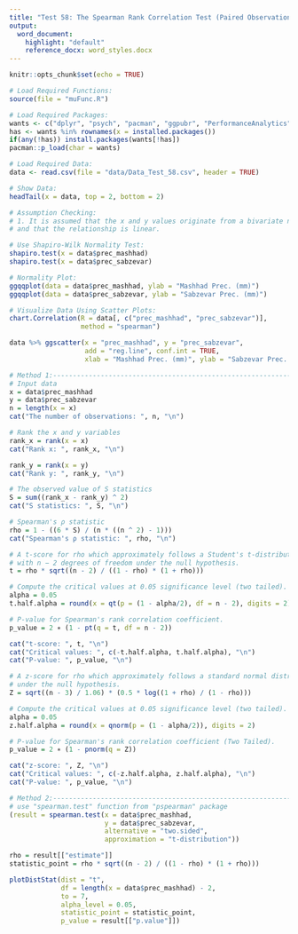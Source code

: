 ```yaml
---
title: "Test 58: The Spearman Rank Correlation Test (Paired Observations)"
output:
  word_document:
    highlight: "default"
    reference_docx: word_styles.docx
---
```


```r
knitr::opts_chunk$set(echo = TRUE)
```

```r
# Load Required Functions:
source(file = "muFunc.R")

# Load Required Packages:
wants <- c("dplyr", "psych", "pacman", "ggpubr", "PerformanceAnalytics")
has <- wants %in% rownames(x = installed.packages())
if(any(!has)) install.packages(wants[!has])
pacman::p_load(char = wants)

# Load Required Data:
data <- read.csv(file = "data/Data_Test_58.csv", header = TRUE)

# Show Data:
headTail(x = data, top = 2, bottom = 2)
```

```r
# Assumption Checking:
# 1. It is assumed that the x and y values originate from a bivariate normal distribution,
# and that the relationship is linear.

# Use Shapiro-Wilk Normality Test:
shapiro.test(x = data$prec_mashhad)
shapiro.test(x = data$prec_sabzevar)

# Normality Plot:
ggqqplot(data = data$prec_mashhad, ylab = "Mashhad Prec. (mm)")
ggqqplot(data = data$prec_sabzevar, ylab = "Sabzevar Prec. (mm)")

# Visualize Data Using Scatter Plots:
chart.Correlation(R = data[, c("prec_mashhad", "prec_sabzevar")],
                  method = "spearman")

data %>% ggscatter(x = "prec_mashhad", y = "prec_sabzevar", 
                   add = "reg.line", conf.int = TRUE,
                   xlab = "Mashhad Prec. (mm)", ylab = "Sabzevar Prec. (mm)")
```

```r
# Method 1:---------------------------------------------------------------------
# Input data
x = data$prec_mashhad
y = data$prec_sabzevar
n = length(x = x)
cat("The number of observations: ", n, "\n")

# Rank the x and y variables
rank_x = rank(x = x)
cat("Rank x: ", rank_x, "\n")

rank_y = rank(x = y)
cat("Rank y: ", rank_y, "\n")

# The observed value of S statistics
S = sum((rank_x - rank_y) ^ 2)
cat("S statistics: ", S, "\n")

# Spearman's ρ statistic
rho = 1 - ((6 * S) / (n * ((n ^ 2) - 1)))
cat("Spearman's ρ statistic: ", rho, "\n")

# A t-score for rho which approximately follows a Student's t-distribution
# with n − 2 degrees of freedom under the null hypothesis.
t = rho * sqrt((n - 2) / ((1 - rho) * (1 + rho)))

# Compute the critical values at 0.05 significance level (two tailed).
alpha = 0.05
t.half.alpha = round(x = qt(p = (1 - alpha/2), df = n - 2), digits = 2)

# P-value for Spearman's rank correlation coefficient.
p_value = 2 ∗ (1 - pt(q = t, df = n - 2))

cat("t-score: ", t, "\n")
cat("Critical values: ", c(-t.half.alpha, t.half.alpha), "\n")
cat("P-value: ", p_value, "\n")

# A z-score for rho which approximately follows a standard normal distribution
# under the null hypothesis.
Z = sqrt((n - 3) / 1.06) * (0.5 * log((1 + rho) / (1 - rho)))

# Compute the critical values at 0.05 significance level (two tailed).
alpha = 0.05
z.half.alpha = round(x = qnorm(p = (1 - alpha/2)), digits = 2)

# P-value for Spearman's rank correlation coefficient (Two Tailed).
p_value = 2 ∗ (1 - pnorm(q = Z))

cat("z-score: ", Z, "\n")
cat("Critical values: ", c(-z.half.alpha, z.half.alpha), "\n")
cat("P-value: ", p_value, "\n")

# Method 2:---------------------------------------------------------------------
# use "spearman.test" function from "pspearman" package 
(result = spearman.test(x = data$prec_mashhad,
                        y = data$prec_sabzevar,
                        alternative = "two.sided", 
                        approximation = "t-distribution"))

rho = result[["estimate"]]
statistic_point = rho * sqrt((n - 2) / ((1 - rho) * (1 + rho)))

plotDistStat(dist = "t",
             df = length(x = data$prec_mashhad) - 2,
             to = 7,
             alpha_level = 0.05,
             statistic_point = statistic_point,
             p_value = result[["p.value"]])


```
